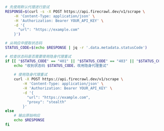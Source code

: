 ```bash cURL
# 先使用默认代理进行尝试
RESPONSE=$(curl -s -X POST https://api.firecrawl.dev/v1/scrape \
    -H 'Content-Type: application/json' \
    -H 'Authorization: Bearer YOUR_API_KEY' \
    -d '{
      "url": "https://example.com"
    }')

# 从响应中提取状态码
STATUS_CODE=$(echo $RESPONSE | jq -r '.data.metadata.statusCode')

# 检查状态码是否需要使用隐身代理重试
if [[ "$STATUS_CODE" == "401" || "$STATUS_CODE" == "403" || "$STATUS_CODE" == "500" ]]; then
    echo "收到状态码 $STATUS_CODE，改用隐身代理重试"
    
    # 使用隐身代理重试
    curl -X POST https://api.firecrawl.dev/v1/scrape \
        -H 'Content-Type: application/json' \
        -H 'Authorization: Bearer YOUR_API_KEY' \
        -d '{
          "url": "https://example.com",
          "proxy": "stealth"
        }'
else
    # 输出原始响应
    echo $RESPONSE
fi
```
